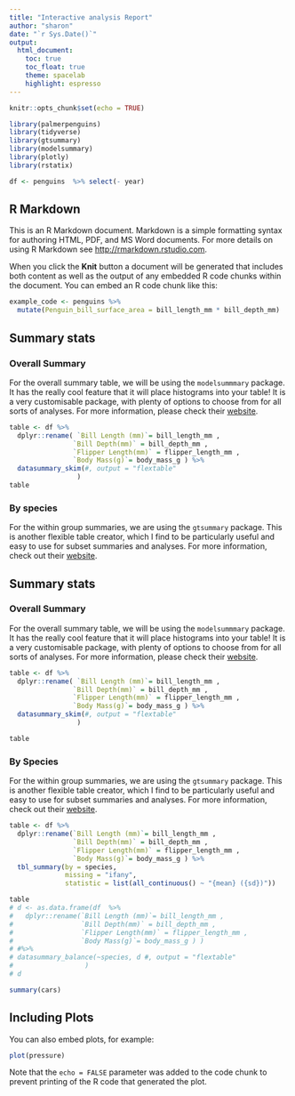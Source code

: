 ```yaml
---
title: "Interactive analysis Report"
author: "sharon"
date: "`r Sys.Date()`"
output: 
  html_document:
    toc: true
    toc_float: true
    theme: spacelab
    highlight: espresso
---
```


```r
knitr::opts_chunk$set(echo = TRUE)

library(palmerpenguins)
library(tidyverse) 
library(gtsummary) 
library(modelsummary) 
library(plotly)
library(rstatix)

df <- penguins  %>% select(- year)
```

## R Markdown

This is an R Markdown document. Markdown is a simple formatting syntax for authoring HTML, PDF, and MS Word documents. For more details on using R Markdown see <http://rmarkdown.rstudio.com>.

When you click the **Knit** button a document will be generated that includes both content as well as the output of any embedded R code chunks within the document. You can embed an R code chunk like this:

```r
example_code <- penguins %>% 
  mutate(Penguin_bill_surface_area = bill_length_mm * bill_depth_mm)
```


## Summary stats {.tabset}

### Overall Summary

For the overall summary table, we will be using the `modelsummmary` package. It has the really cool feature that it will place histograms into your table! It is a very customisable package, with plenty of options to choose from for all sorts of analyses. For more information, please check their [website](https://modelsummary.com/index.html). 

```r

table <- df %>% 
  dplyr::rename( `Bill Length (mm)`= bill_length_mm , 
                `Bill Depth(mm)` = bill_depth_mm ,
                `Flipper Length(mm)` = flipper_length_mm ,
                `Body Mass(g)`= body_mass_g ) %>% 
  datasummary_skim(#, output = "flextable"
                 ) 
table

```




### By species
For the within group summaries, we are using the `gtsummary` package. This is another flexible table creator, which I find to be particularly useful and easy to use for subset summaries and analyses. For more information, check out their [website](https://www.danieldsjoberg.com/gtsummary/). 



## Summary stats {.tabset}

### Overall Summary

For the overall summary table, we will be using the `modelsummmary` package. It has the really cool feature that it will place histograms into your table! It is a very customisable package, with plenty of options to choose from for all sorts of analyses. For more information, please check their [website](https://modelsummary.com/index.html). 

```r

table <- df %>% 
  dplyr::rename( `Bill Length (mm)`= bill_length_mm , 
                `Bill Depth(mm)` = bill_depth_mm ,
                `Flipper Length(mm)` = flipper_length_mm ,
                `Body Mass(g)`= body_mass_g ) %>% 
  datasummary_skim(#, output = "flextable"
                 ) 

table

```

### By Species

For the within group summaries, we are using the `gtsummary` package. This is another flexible table creator, which I find to be particularly useful and easy to use for subset summaries and analyses. For more information, check out their [website](https://www.danieldsjoberg.com/gtsummary/). 

```r

table <- df %>%
  dplyr::rename(`Bill Length (mm)`= bill_length_mm ,
                `Bill Depth(mm)` = bill_depth_mm ,
                `Flipper Length(mm)` = flipper_length_mm ,
                `Body Mass(g)`= body_mass_g ) %>%
  tbl_summary(by = species,
              missing = "ifany",
              statistic = list(all_continuous() ~ "{mean} ({sd})"))

table
# d <- as.data.frame(df  %>% 
#   dplyr::rename(`Bill Length (mm)`= bill_length_mm ,
#                 `Bill Depth(mm)` = bill_depth_mm ,
#                 `Flipper Length(mm)` = flipper_length_mm ,
#                 `Body Mass(g)`= body_mass_g ) )
# #%>%
# datasummary_balance(~species, d #, output = "flextable"
#                  )
# d
```


```r
summary(cars)
```

## Including Plots

You can also embed plots, for example:

```r
plot(pressure)
```

Note that the `echo = FALSE` parameter was added to the code chunk to prevent printing of the R code that generated the plot.
